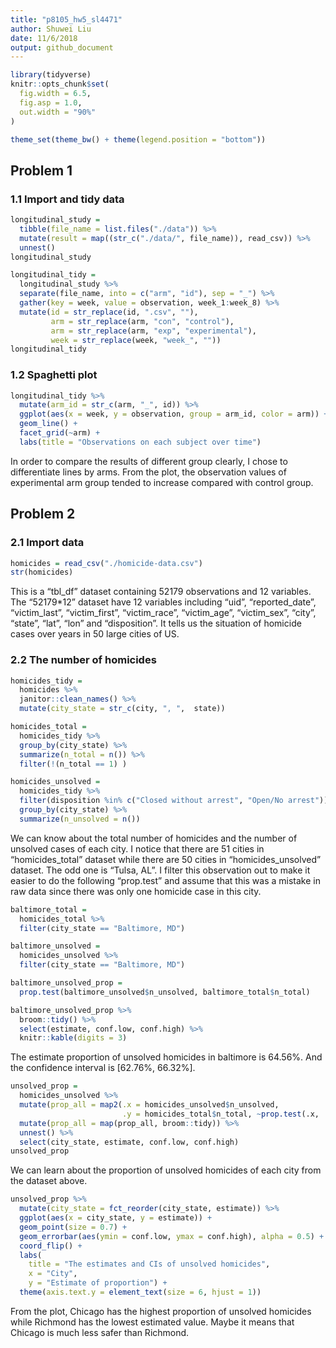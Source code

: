 ```yaml
---
title: "p8105_hw5_sl4471"
author: Shuwei Liu
date: 11/6/2018
output: github_document
---
```


```r
library(tidyverse)
knitr::opts_chunk$set(
  fig.width = 6.5,
  fig.asp = 1.0,
  out.width = "90%"
)

theme_set(theme_bw() + theme(legend.position = "bottom"))
```

## Problem 1

### 1.1 Import and tidy data

```r
longitudinal_study = 
  tibble(file_name = list.files("./data")) %>% 
  mutate(result = map((str_c("./data/", file_name)), read_csv)) %>% 
  unnest()
longitudinal_study
```

```r
longitudinal_tidy =
  longitudinal_study %>% 
  separate(file_name, into = c("arm", "id"), sep = "_") %>% 
  gather(key = week, value = observation, week_1:week_8) %>% 
  mutate(id = str_replace(id, ".csv", ""),
         arm = str_replace(arm, "con", "control"),
         arm = str_replace(arm, "exp", "experimental"),
         week = str_replace(week, "week_", ""))
longitudinal_tidy
```

### 1.2 Spaghetti plot 

```r
longitudinal_tidy %>% 
  mutate(arm_id = str_c(arm, "_", id)) %>% 
  ggplot(aes(x = week, y = observation, group = arm_id, color = arm)) +
  geom_line() +
  facet_grid(~arm) +
  labs(title = "Observations on each subject over time") 
```

In order to compare the results of different group clearly, I chose to differentiate lines by arms. 
From the plot, the observation values of experimental arm group tended to increase compared with control group.

## Problem 2

### 2.1 Import data

```r
homicides = read_csv("./homicide-data.csv")
str(homicides)
```

This is a "tbl_df" dataset containing 52179 observations and 12 variables. The "52179*12" dataset have 12 variables including "uid", "reported_date", "victim_last", "victim_first", "victim_race", "victim_age", "victim_sex", "city", "state", "lat", "lon" and "disposition". It tells us the situation of homicide cases over years in 50 large cities of US.

### 2.2 The number of homicides

```r
homicides_tidy = 
  homicides %>% 
  janitor::clean_names() %>% 
  mutate(city_state = str_c(city, ", ",  state))

homicides_total =
  homicides_tidy %>% 
  group_by(city_state) %>% 
  summarize(n_total = n()) %>% 
  filter(!(n_total == 1) )

homicides_unsolved =
  homicides_tidy %>% 
  filter(disposition %in% c("Closed without arrest", "Open/No arrest")) %>% 
  group_by(city_state) %>% 
  summarize(n_unsolved = n())
```

We can know about the total number of homicides and the number of unsolved cases of each city. I notice that there are 51 cities in "homicides_total" dataset while there are 50 cities in "homicides_unsolved" dataset. The odd one is "Tulsa, AL". I filter this observation out to make it easier to do the following "prop.test" and assume that this was a mistake in raw data since there was only one homicide case in this city.

```r
baltimore_total = 
  homicides_total %>% 
  filter(city_state == "Baltimore, MD")

baltimore_unsolved = 
  homicides_unsolved %>% 
  filter(city_state == "Baltimore, MD")

baltimore_unsolved_prop = 
  prop.test(baltimore_unsolved$n_unsolved, baltimore_total$n_total)

baltimore_unsolved_prop %>%
  broom::tidy() %>% 
  select(estimate, conf.low, conf.high) %>% 
  knitr::kable(digits = 3)
```

The estimate proportion of unsolved homicides in baltimore is 64.56%. And the confidence interval is [62.76%, 66.32%].

```r
unsolved_prop = 
  homicides_unsolved %>% 
  mutate(prop_all = map2(.x = homicides_unsolved$n_unsolved, 
                         .y = homicides_total$n_total, ~prop.test(.x, .y))) %>% 
  mutate(prop_all = map(prop_all, broom::tidy)) %>% 
  unnest() %>% 
  select(city_state, estimate, conf.low, conf.high)
unsolved_prop
```

We can learn about the proportion of unsolved homicides of each city from the dataset above.

```r
unsolved_prop %>% 
  mutate(city_state = fct_reorder(city_state, estimate)) %>% 
  ggplot(aes(x = city_state, y = estimate)) +
  geom_point(size = 0.7) +
  geom_errorbar(aes(ymin = conf.low, ymax = conf.high), alpha = 0.5) +
  coord_flip() +
  labs(
    title = "The estimates and CIs of unsolved homicides",
    x = "City",
    y = "Estimate of proportion") +
  theme(axis.text.y = element_text(size = 6, hjust = 1)) 
```

From the plot, Chicago has the highest proportion of unsolved homicides while Richmond has the lowest estimated value. Maybe it means that Chicago is much less safer than Richmond.
